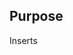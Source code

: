 {{Extension
|name        = AddScriptCss
|status      = stable
|type1       = tag
|type2       = parser function
|author      = [[user:jldupont|Jean-Lou Dupont]]
|image       =
|version     = 1.0.0
|update      =
|mediawiki   = 1.10, 1.11
|download    = [http://mediawiki.googlecode.com/svn/trunk/extensions/AddScriptCss/ SVN]
|readme      =
|changelog   = See SVN ($Id: AddScriptCss.php 822 2007-09-30 13:28:36Z jeanlou.dupont $)
|description = 
|parameters  =
|rights      =
|example     =
}}
== Purpose== 
Inserts <script> & <link> (i.e. CSS) scripts at the bottom of the page's head or within the page's body. 
Securily insert arbitrary code to the page's head using <addtohead>.

== Features ==
* Security: local files (URI) only
** Files must be located in wiki installation home directory/scripts
* <code><addtohead>some html code here></addtohead></code>
* Security:
** Only 'edit' restricted pages can access 'addtohead' functionality.
* Use global variable '$bwScriptsDirectory' to customize scripts directory

== Examples ==
<pre><addscript src='local URL' /></pre>
* (R1) e.g. <addscript src=/sarissa/sarissa type=js />
* (R2) e.g. {{#addscript: src=/styleinfo|pos=head|type=css}}

:R1) Results in <code>/home/scripts/sarissa/sarissa.js</code> being added to the page's body section provided the said file exists.

:R2) The CSS file <code>/home/scripts/styleinfo.css</code> will be added to the page's HEAD section (provided it exists).

== Syntax ==
Form 1: <addscript src=filename [type={js|css}] [pos={head|body}] />

Form 2: {{#addscript:src=filename [|type={js|css} [|pos={head|body}] }}

If no 'type' field is present, then the extension assumes 'js'.

If no 'pos' field is present, then the extension assumes 'body'

== USAGE NOTES ==
* When using 'pos=body', it is recommended to use the extension 'ParserCacheControl' in order to better integrate this extension with the standard MW parser cache.
* Use the global variable <code>$bwScriptsDirectory</code> to set a new directory for the scripts
** e.g. <code>$bwScriptsDirectory = 'scripts'; </code> will result in <code>$IP.'/'.$scripts</code> to be used.
 
== Dependency ==
* Depends on [[Extension:StubManager]]

== History ==
* Adjusted for new ExtensionClass version (no automatic registering of hooks of ExtensionClass)
* Adjusted singleton invocation to end of file (PHP limitation)
* Imported required functionality from ExtensionClass
* Imported 'addtohead' tag functionality from SecureHTML extension
* Removed dependency on ExtensionClass
* Added support for a global setting '$bwScriptsDirectory'
* Fixed issue when $IP !== $wgScriptPath
=== 1.0.0 ===
* Moved to PEAR repository

{{pear|AddScriptCss}}

== TODO ==
* internationalize
* Support for customization of scripts directory without touching LocalSettings.php

=== See also ===
*[[Extension:CSS]] ''- a similar extension allowing stylesheets residing in other articles to be added to the page''

[[category:Script embedding extensions]]
